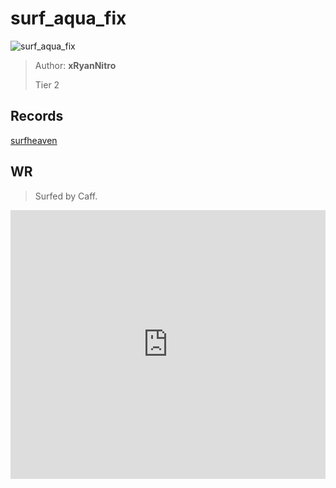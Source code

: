 
# surf_aqua_fix

![surf_aqua_fix](https://raw.githubusercontent.com/Sayt123/SurfMapPics/Maps-and-bonuses/csgo/surf_aqua_fix.jpg)

> Author: **xRyanNitro**
>
> Tier 2

## Records

[surfheaven](https://surfheaven.eu/map/surf_aqua_fix)

## WR

> Surfed by Caff.

<iframe
width="100%"
height="430"
src="https://www.youtube.com/embed/xVCfUyO9ick"
frameborder="0"
allow="accelerometer; autoplay; clipboard-write; encrypted-media; gyroscope; picture-in-picture"
allowFullScreen
/>

```md

[Surf Timer] - Caff finished in 00:54:10 (WR -00:00:17). Improving by 00:00:18
[Surf Timer] - Caff beat the map record! Rank: 1/364

Previous WR holder: Magzi


```
                